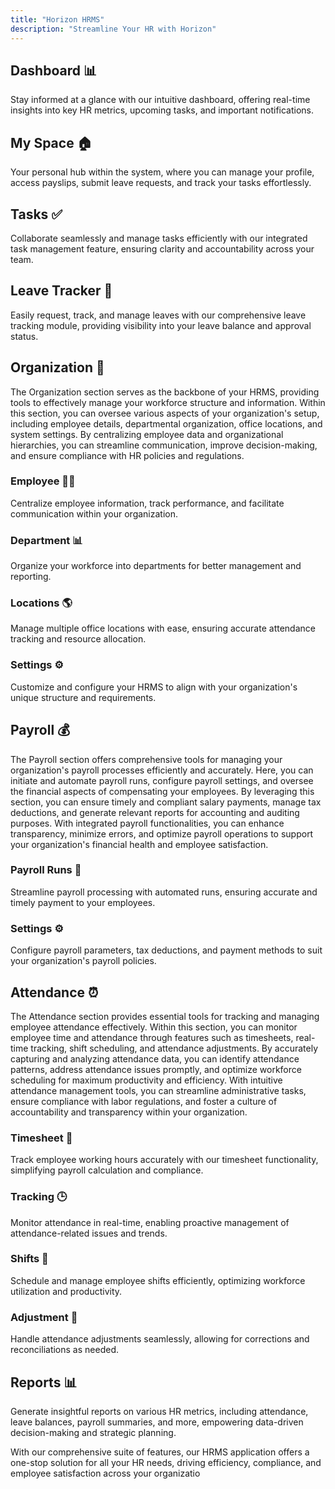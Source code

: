 ```yaml
---
title: "Horizon HRMS"
description: "Streamline Your HR with Horizon"
---
```


## Dashboard 📊
Stay informed at a glance with our intuitive dashboard, offering real-time insights into key HR metrics, upcoming tasks, and important notifications.

## My Space 🏠
Your personal hub within the system, where you can manage your profile, access payslips, submit leave requests, and track your tasks effortlessly.

## Tasks ✅
Collaborate seamlessly and manage tasks efficiently with our integrated task management feature, ensuring clarity and accountability across your team.

## Leave Tracker 📅
Easily request, track, and manage leaves with our comprehensive leave tracking module, providing visibility into your leave balance and approval status.

## Organization 🏢
The Organization section serves as the backbone of your HRMS, providing tools to effectively manage your workforce structure and information. Within this section, you can oversee various aspects of your organization's setup, including employee details, departmental organization, office locations, and system settings. By centralizing employee data and organizational hierarchies, you can streamline communication, improve decision-making, and ensure compliance with HR policies and regulations.
### Employee 👩‍💼
Centralize employee information, track performance, and facilitate communication within your organization.
### Department 📊
Organize your workforce into departments for better management and reporting.
### Locations 🌎
Manage multiple office locations with ease, ensuring accurate attendance tracking and resource allocation.
### Settings ⚙️
Customize and configure your HRMS to align with your organization's unique structure and requirements.

## Payroll 💰
The Payroll section offers comprehensive tools for managing your organization's payroll processes efficiently and accurately. Here, you can initiate and automate payroll runs, configure payroll settings, and oversee the financial aspects of compensating your employees. By leveraging this section, you can ensure timely and compliant salary payments, manage tax deductions, and generate relevant reports for accounting and auditing purposes. With integrated payroll functionalities, you can enhance transparency, minimize errors, and optimize payroll operations to support your organization's financial health and employee satisfaction.
### Payroll Runs 🔄
Streamline payroll processing with automated runs, ensuring accurate and timely payment to your employees.
### Settings ⚙️
Configure payroll parameters, tax deductions, and payment methods to suit your organization's payroll policies.

## Attendance ⏰
The Attendance section provides essential tools for tracking and managing employee attendance effectively. Within this section, you can monitor employee time and attendance through features such as timesheets, real-time tracking, shift scheduling, and attendance adjustments. By accurately capturing and analyzing attendance data, you can identify attendance patterns, address attendance issues promptly, and optimize workforce scheduling for maximum productivity and efficiency. With intuitive attendance management tools, you can streamline administrative tasks, ensure compliance with labor regulations, and foster a culture of accountability and transparency within your organization.
### Timesheet 📅
Track employee working hours accurately with our timesheet functionality, simplifying payroll calculation and compliance.
### Tracking 🕒
Monitor attendance in real-time, enabling proactive management of attendance-related issues and trends.
### Shifts 🔄
Schedule and manage employee shifts efficiently, optimizing workforce utilization and productivity.
### Adjustment 🔄
Handle attendance adjustments seamlessly, allowing for corrections and reconciliations as needed.

## Reports 📊
Generate insightful reports on various HR metrics, including attendance, leave balances, payroll summaries, and more, empowering data-driven decision-making and strategic planning.

With our comprehensive suite of features, our HRMS application offers a one-stop solution for all your HR needs, driving efficiency, compliance, and employee satisfaction across your organizatio